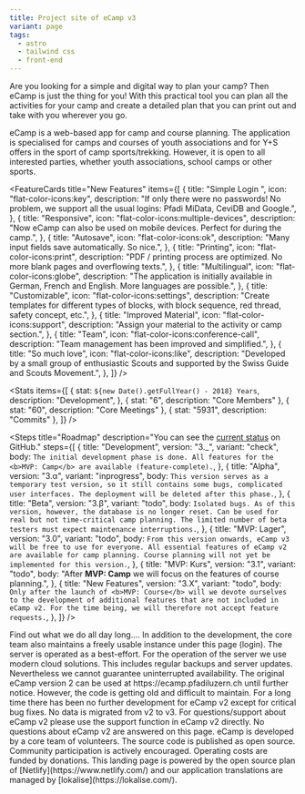 ```yaml
---
title: Project site of eCamp v3
variant: page
tags:
  - astro
  - tailwind css
  - front-end
---
```



<HeroBanner
  title="eCamp"
  description="Digital camp planning for everyone"
  primary="Try the alpha"
  secondary="Contribute"
/>

<ProseSection>
  <p>
    Are you looking for a simple and digital way to plan your camp? Then
    eCamp is just the thing for you! With this practical tool you can plan all
    the activities for your camp and create a detailed plan that you can print
    out and take with you wherever you go.
  </p>
  <p>
    eCamp is a web-based app for camp and course planning. The application is
    specialised for camps and courses of youth associations and for Y+S offers
    in the sport of camp sports/trekking. However, it is open to all interested
    parties, whether youth associations, school camps or other sports.
  </p>
</ProseSection>

<FeatureCards
  title="New Features"
  items={[
    {
      title: "Simple Login ",
      icon: "flat-color-icons:key",
      description:
        "If only there were no passwords! No problem, we support all the usual logins: Pfadi MiData, CeviDB and Google.",
    },
    {
      title: "Responsive",
      icon: "flat-color-icons:multiple-devices",
      description:
        "Now eCamp can also be used on mobile devices. Perfect for during the camp.",
    },
    {
      title: "Autosave",
      icon: "flat-color-icons:ok",
      description: "Many input fields save automatically. So nice.",
    },
    {
      title: "Printing",
      icon: "flat-color-icons:print",
      description:
        "PDF / printing process are optimized. No more blank pages and overflowing texts.",
    },
    {
      title: "Multilingual",
      icon: "flat-color-icons:globe",
      description:
        "The application is initially available in German, French and English. More languages are possible.",
    },
    {
      title: "Customizable",
      icon: "flat-color-icons:settings",
      description:
        "Create templates for different types of blocks, with block sequence, red thread, safety concept, etc.",
    },
    {
      title: "Improved Material",
      icon: "flat-color-icons:support",
      description: "Assign your material to the activity or camp section.",
    },
    {
      title: "Team",
      icon: "flat-color-icons:conference-call",
      description: "Team management has been improved and simplified.",
    },
    {
      title: "So much love",
      icon: "flat-color-icons:like",
      description:
        "Developed by a small group of enthusiastic Scouts and supported by the Swiss Guide and Scouts Movement.",
    },
  ]}
/>

<Stats
  items={[
    {
      stat: `${new Date().getFullYear() - 2018} Years`,
      description: "Development",
    },
    { stat: "6", description: "Core Members" },
    { stat: "60", description: "Core Meetings" },
    { stat: "5931", description: "Commits" },
  ]}
/>

<Steps
  title="Roadmap"
  description="You can see the <a class='underline' href='https://github.com/ecamp/ecamp3/milestone/7'>current status</a> on GitHub."
  steps={[
    {
      title: "Development",
      version: "3._",
      variant: "check",
      body: `The initial development phase is done. All features for the <b>MVP: Camp</b> are available (feature-complete).`,
    },
    {
      title: "Alpha",
      version: "3.α",
      variant: "inprogress",
      body: `This version serves as a temporary test version, so it still contains some bugs, complicated user interfaces. The deployment will be deleted after this phase.`,
    },
    {
      title: "Beta",
      version: "3.β",
      variant: "todo",
      body: `Isolated bugs. As of this version, however, the database is no longer reset.
        Can be used for real but not time-critical camp planning.
        The limited number of beta testers must expect maintenance interruptions.`,
    },
    {
      title: "MVP: Lager",
      version: "3.0",
      variant: "todo",
      body: `From this version onwards, eCamp v3 will be free to use for everyone.
      All essential features of eCamp v2 are available for camp planning. Course planning will not yet be implemented for this version.`,
    },
    {
      title: "MVP: Kurs",
      version: "3.1",
      variant: "todo",
      body: "After <b>MVP: Camp</b> we will focus on the features of course planning.",
    },
    {
      title: "New Features",
      version: "3.X",
      variant: "todo",
      body: `Only after the launch of <b>MVP: Course</b> will we devote ourselves to the development of additional features that are not included in eCamp v2.
       For the time being, we will therefore not accept feature requests.`,
    },
  ]}
/>

<HighlightedPosts title="Blog">
  Find out what we do all day long....
</HighlightedPosts>

<FaqSection title="Questions & Answers">
  <FaqItem question="How secure is my data at eCamp?">
    In addition to the development, the core team also maintains a freely usable
    instance under this page (login). The server is operated as a best-effort. For
    the operation of the server we use modern cloud solutions.
    This includes regular backups and server updates. Nevertheless we cannot
    guarantee uninterrupted availability.
  </FaqItem>
  <FaqItem question="What will happen to eCamp v2?">
    The original eCamp version 2 can be used at
    https://ecamp.pfadiluzern.ch until further notice. However, the code is
    getting old and difficult to maintain. For a long time there has been no further
    development for eCamp v2 except for critical bug fixes. No data
    is migrated from v2 to v3.
  </FaqItem>
  <FaqItem question="I have a question about eCamp v2">
    For questions/support about eCamp v2 please use the support function in
    eCamp v2 directly. No questions about eCamp v2 are answered on
    this page.
  </FaqItem>
  <FaqItem question="Who is behind eCamp?">
    eCamp is developed by a core team of volunteers. The source code is published as
    open source. Community participation is actively encouraged.
  </FaqItem>
  <FaqItem question="Does anybody support you financially?">
    Operating costs are funded by donations. This landing page is powered by the
    open source plan of [Netlify](https://www.netlify.com/) and our application
    translations are managed by [lokalise](https://lokalise.com/).
  </FaqItem>
</FaqSection>
